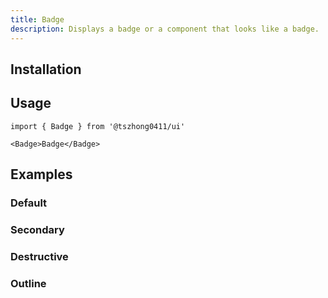 ```yaml
---
title: Badge
description: Displays a badge or a component that looks like a badge.
---
```


<ComponentPreview name='badge/badge' />

## Installation

<Installation name='badge' type='ui' />

## Usage

```tsx
import { Badge } from '@tszhong0411/ui'
```

```tsx
<Badge>Badge</Badge>
```

## Examples

### Default

<ComponentPreview name='badge/badge' />

### Secondary

<ComponentPreview name='badge/secondary' />

### Destructive

<ComponentPreview name='badge/destructive' />

### Outline

<ComponentPreview name='badge/outline' />
